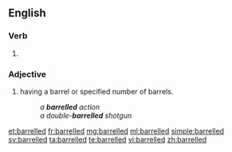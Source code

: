 ==English==

===Verb===
{{head|en}}

# {{en-past of|barrel}}

===Adjective===
{{en-adv|-}}

# {{context|firearms|lang=en}} having a barrel or specified number of barrels.
#: ''a '''barrelled''' action''
#: ''a double-'''barrelled''' shotgun''

[[et:barrelled]]
[[fr:barrelled]]
[[mg:barrelled]]
[[ml:barrelled]]
[[simple:barrelled]]
[[sv:barrelled]]
[[ta:barrelled]]
[[te:barrelled]]
[[vi:barrelled]]
[[zh:barrelled]]
